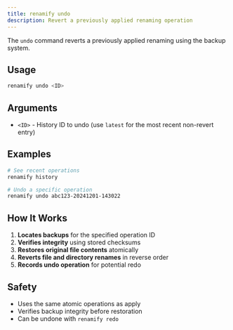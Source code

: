 ```yaml
---
title: renamify undo
description: Revert a previously applied renaming operation
---
```


The `undo` command reverts a previously applied renaming using the backup system.

## Usage

```bash
renamify undo <ID>
```

## Arguments

- `<ID>` - History ID to undo (use `latest` for the most recent non-revert entry)

## Examples

```bash
# See recent operations
renamify history

# Undo a specific operation
renamify undo abc123-20241201-143022
```

## How It Works

1. **Locates backups** for the specified operation ID
2. **Verifies integrity** using stored checksums
3. **Restores original file contents** atomically
4. **Reverts file and directory renames** in reverse order
5. **Records undo operation** for potential redo

## Safety

- Uses the same atomic operations as apply
- Verifies backup integrity before restoration
- Can be undone with `renamify redo`
